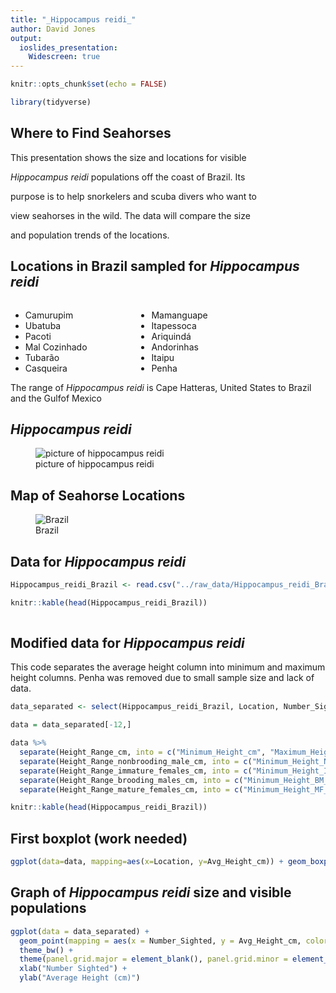 ```yaml
---
title: "_Hippocampus reidi_"
author: David Jones
output: 
  ioslides_presentation:
    Widescreen: true
---
```


<style>
.reveal .slides section .slideContent ul li{
    font-size: 62pt;
}
</style>

```r
knitr::opts_chunk$set(echo = FALSE)
```

```r

library(tidyverse)

```

## **Where to Find Seahorses** {data-background="../images/Camurupim.jpg"}

This presentation shows the size and locations for visible

_Hippocampus reidi_ populations off the coast of Brazil. Its

purpose is to help snorkelers and scuba divers who want to 

view seahorses in the wild. The data will compare the size 

and population trends of the locations.    

## **Locations in Brazil sampled for _Hippocampus reidi_** {data-background="../images/Camurupim.jpg"}

<div style="float: left; width: 40%;">
- Camurupim         
- Ubatuba             
- Pacoti
- Mal Cozinhado
- Tubarão
- Casqueira
</div>

<div style="float: right; width: 60%;">
- Mamanguape
- Itapessoca
- Ariquindá
- Andorinhas
- Itaipu
- Penha
</div>

The range of _Hippocampus reidi_ is Cape Hatteras, United States 
to Brazil and the Gulfof Mexico

## **_Hippocampus reidi_** 

![picture of hippocampus reidi](../images/Hippocampus_reidi.jpg)

## Map of Seahorse Locations

![Brazil](../images/Locations.jpg)

## **Data for _Hippocampus reidi_** {.smaller .flexbox .vcenter}

```r

Hippocampus_reidi_Brazil <- read.csv("../raw_data/Hippocampus_reidi_Brazil.csv")

knitr::kable(head(Hippocampus_reidi_Brazil))
 
```

## **Modified data for _Hippocampus reidi_** {.smaller .flexbox .vcenter}

This code separates the average height column into minimum and maximum height columns. Penha was removed due to small sample size and lack of data. 


```r

data_separated <- select(Hippocampus_reidi_Brazil, Location, Number_Sighted, Avg_Height_cm, Height_Range_cm, Avg_Height_nonbrooding_males_cm, Height_Range_nonbrooding_male_cm, Avg_Height_immature_females_cm, Height_Range_immature_females_cm, Avg_Height_brooding_males_cm, Height_Range_brooding_males_cm, Avg_Height_mature_females_cm, Height_Range_mature_females_cm) 

data = data_separated[-12,]

data %>%
  separate(Height_Range_cm, into = c("Minimum_Height_cm", "Maximum_Height_cm"), sep = "-") %>%
  separate(Height_Range_nonbrooding_male_cm, into = c("Minimum_Height_NB_male_cm", "Maximum_Height_NB_male_cm"), sep = "-") %>%
  separate(Height_Range_immature_females_cm, into = c("Minimum_Height_IF_cm", "Maximum_Height_IF_cm"), sep = "-") %>%
  separate(Height_Range_brooding_males_cm, into = c("Minimum_Height_BM_cm", "Maximum_Height_BM_cm"), sep = "-") %>%
  separate(Height_Range_mature_females_cm, into = c("Minimum_Height_MF_cm", "Maximum_Height_MF_cm"), sep = "-") 

knitr::kable(head(Hippocampus_reidi_Brazil))

```

## First boxplot (work needed)

```r
ggplot(data=data, mapping=aes(x=Location, y=Avg_Height_cm)) + geom_boxplot()

```

## **Graph of _Hippocampus reidi_ size and visible populations**

```r

ggplot(data = data_separated) + 
  geom_point(mapping = aes(x = Number_Sighted, y = Avg_Height_cm, color = Location)) +
  theme_bw() +
  theme(panel.grid.major = element_blank(), panel.grid.minor = element_blank()) +
  xlab("Number Sighted") +
  ylab("Average Height (cm)") 

```







